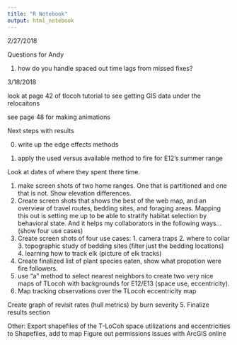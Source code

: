 ```yaml
---
title: "R Notebook"
output: html_notebook
---
```


2/27/2018

Questions for Andy

1. how do you handle spaced out time lags from missed fixes? 

3/18/2018

look at page 42 of tlocoh tutorial to see getting GIS data under the relocaitons

see page 48 for making animations


Next steps with results


0. write up the edge effects methods


1. apply the used versus available method to fire for E12's summer range

Look at dates of where they spent there time.

1. make screen shots of two home ranges. One that is partitioned and one that is not. Show elevation differences. 
2. Create screen shots that shows the best of the web map, and an overview of travel routes, bedding sites, and foraging areas. Mapping this out is setting me up to be able to stratify habitat selection by behavioral state. And it helps my collaborators in the following ways... (show four use cases) 
3. Create screen shots of four use cases: 1. camera traps 2. where to collar 3. topographic study of bedding sites (filter just the bedding locations) 4. learning how to track elk (picture of elk tracks)
4. Create finalized list of plant species eaten, show what propotion were fire followers.
5. use "a" method to select nearest neighbors to create two very nice maps of TLocoh with backgrounds for E12/E13 (space use, eccentricity).
6. Map tracking observations over the TLocoh eccentricity map
 



Create graph of revisit rates (hull metrics) by burn severity
5. Finalize results section
 
Other:
Export shapefiles of the T-LoCoh space utilizations and eccentricities to Shapefiles, add to map
Figure out permissions issues with ArcGIS online